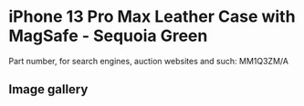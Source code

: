 
# iPhone 13 Pro Max Leather Case with MagSafe - Sequoia Green

Part number, for search engines, auction websites and such: MM1Q3ZM/A

## Image gallery

<div style={{ width: '100%', maxWidth: '768px' }}>
<GalleryComponent
    images={[
      {
        original: "/everysource/MM1Q3.webp",
        thumbnail: "/everypreview/MM1Q3.webp",
      },
      {
        original: "/everysource/MM1Q3_AV1.webp",
        thumbnail: "/everypreview/MM1Q3_AV1.webp",
      },
      {
        original: "/everysource/MM1Q3_AV2.webp",
        thumbnail: "/everypreview/MM1Q3_AV2.webp",
      },
      {
        original: "/everysource/MM1Q3_AV3.webp",
        thumbnail: "/everypreview/MM1Q3_AV3.webp",
      },
      {
        original: "/everysource/MM1Q3_AV4.webp",
        thumbnail: "/everypreview/MM1Q3_AV4.webp",
      }
    ]}
  />
</div>